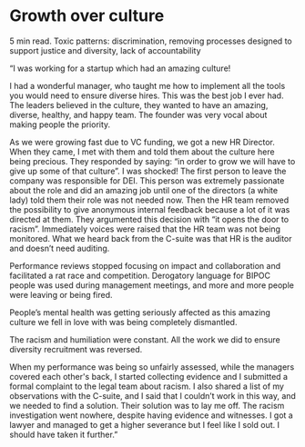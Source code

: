 # Growth over culture

5 min read.
Toxic patterns: discrimination, removing processes designed to support justice and diversity, lack of accountability

“I was working for a startup which had an amazing culture!

I had a wonderful manager, who taught me how to implement all the tools you would need to ensure diverse hires. This was the best job I ever had. The leaders believed in the culture, they wanted to have an amazing, diverse, healthy, and happy team. The founder was very vocal about making people the priority.

As we were growing fast due to VC funding, we got a new HR Director. When they came, I met with them and told them about the culture here being precious. They responded by saying: “in order to grow we will have to give up some of that culture”. I was shocked!
The first person to leave the company was responsible for DEI. This person was extremely passionate about the role and did an amazing job until one of the directors (a white lady) told them their role was not needed now.
Then the HR team removed the possibility to give anonymous internal feedback because a lot of it was directed at them. They argumented this decision with “it opens the door to racism”. Immediately voices were raised that the HR team was not being monitored. What we heard back from the C-suite was that HR is the auditor and doesn’t need auditing.

Performance reviews stopped focusing on impact and collaboration and facilitated a rat race and competition. Derogatory language for BIPOC people was used during management meetings, and more and more people were leaving or being fired.

People’s mental health was getting seriously affected as this amazing culture we fell in love with was being completely dismantled.

The racism and humiliation were constant. All the work we did to ensure diversity recruitment was reversed.

When my performance was being so unfairly assessed, while the managers covered each other's back, I started collecting evidence and I submitted a formal complaint to the legal team about racism. I also shared a list of my observations with the C-suite, and I said that I couldn’t work in this way, and we needed to find a solution.
Their solution was to lay me off.
The racism investigation went nowhere, despite having evidence and witnesses. I got a lawyer and managed to get a higher severance but I feel like I sold out. I should have taken it further.”
